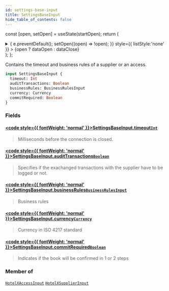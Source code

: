 ```yaml
---
id: settings-base-input
title: SettingsBaseInput
hide_table_of_contents: false
---
```






const [open, setOpen] = useState(startOpen);
return (
<details {...(open ? { open: true } : {})} className="details" style={{ border:'none', boxShadow:'none', background:'var(--ifm-background-color)' }}>
<summary
onClick={(e) => {
e.preventDefault();
setOpen((open) => !open);
}}
style={{ listStyle:'none' }} >
{open ? dataOpen : dataClose}
</summary>
{open && children}
</details>
);
};

Contains the timeout and business rules of a supplier or an access.

```graphql
input SettingsBaseInput {
  timeout: Int
  auditTransactions: Boolean
  businessRules: BusinessRulesInput
  currency: Currency
  commitRequired: Boolean
}
```

### Fields

#### [<code style={{ fontWeight: 'normal' }}>SettingsBaseInput.<b>timeout</b></code>](#)<Bullet />[`Int`](/api/scalars/int) <Badge class="badge badge--secondary" text="scalar"/>

> Milliseconds before the connection is closed.

#### [<code style={{ fontWeight: 'normal' }}>SettingsBaseInput.<b>auditTransactions</b></code>](#)<Bullet />[`Boolean`](/api/scalars/boolean) <Badge class="badge badge--secondary" text="scalar"/>

> Specifies if the exachanged transactions with the supplier have to be logged or not.

#### [<code style={{ fontWeight: 'normal' }}>SettingsBaseInput.<b>businessRules</b></code>](#)<Bullet />[`BusinessRulesInput`](/api/inputs/business-rules-input) <Badge class="badge badge--secondary" text="input"/>

> Business rules

#### [<code style={{ fontWeight: 'normal' }}>SettingsBaseInput.<b>currency</b></code>](#)<Bullet />[`Currency`](/api/scalars/currency) <Badge class="badge badge--secondary" text="scalar"/>

> Currency in ISO 4217 standard

#### [<code style={{ fontWeight: 'normal' }}>SettingsBaseInput.<b>commitRequired</b></code>](#)<Bullet />[`Boolean`](/api/scalars/boolean) <Badge class="badge badge--secondary" text="scalar"/>

> Indicates if the book will be confirmed in 1 or 2 steps

### Member of

[`HotelXAccessInput`](/api/inputs/hotel-xaccess-input) <Badge class="badge badge--secondary" text="input"/><Bullet />[`HotelXSupplierInput`](/api/inputs/hotel-xsupplier-input) <Badge class="badge badge--secondary" text="input"/>
